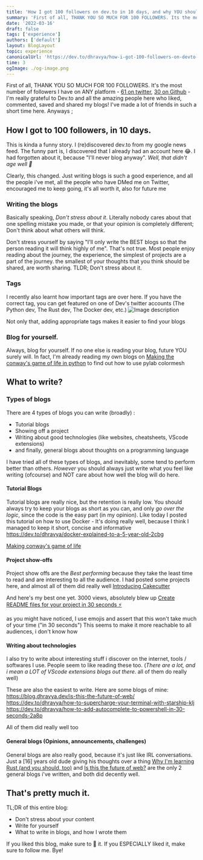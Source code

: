 ```yaml
---
title: 'How I got 100 followers on dev.to in 10 days, and why YOU should start blogging now. '
summary: 'First of all, THANK YOU SO MUCH FOR 100 FOLLOWERS. Its the most number of followers I have on ANY platform - 61 on twitter, 30 on Github'
date: '2022-03-16'
draft: false
tags: ['experience']
authors: ['default']
layout: BlogLayout
topic: experience
canonicalUrl: 'https://dev.to/dhravya/how-i-got-100-followers-on-devto-in-10-days-and-why-you-should-start-blogging-now-362b'
time: 3
ogImage: ./og-image.png
---
```


First of all, THANK YOU SO MUCH FOR 100 FOLLOWERS. It's the most number of followers I have on ANY platform - [61 on twitter](https://twitter.com/dhravyashah), [30 on Github](https://github.com/dhravya) - I'm really grateful to Dev.to and all the amazing people here who liked, commented, saved and shared my blogs! I've made a lot of friends in such a short time here. Anyways ;

## How I got to 100 followers, in 10 days.

This is kinda a funny story. I (re)discovered dev.to from my google news feed. The funny part is, I discovered that I already had an account here 😂. I had forgotten about it, because "I'll never blog anyway". _Well, that didn't age well 🤣_

Clearly, this changed. Just writing blogs is such a good experience, and all the people i've met, all the people who have DMed me on Twitter, encouraged me to keep going, it's all worth it, also for future me

### Writing the blogs

Basically speaking, _Don't stress about it_. Literally nobody cares about that one spelling mistake you made, or that your opinion is completely different; Don't think about what others will think.

Don't stress yourself by saying "I'll only write the BEST blogs so that the person reading it will think highly of me". That's not true. Most people enjoy reading about the journey, the experience, the simplest of projects are a part of the journey. the smallest of your thoughts that you think should be shared, are worth sharing. TLDR; Don't stress about it.

### Tags

I recently also learnt how important tags are over here. If you have the correct tag, you can get featured on one of Dev's twitter accounts (The Python dev, The Rust dev, The Docker dev, etc.) ![Image description](https://dev-to-uploads.s3.amazonaws.com/uploads/articles/bxewkx77dju9jdkpyjf5.png)

Not only that, adding appropriate tags makes it easier to find your blogs

### Blog for yourself.

Always, blog for yourself. If no one else is reading your blog, future YOU surely will. In fact, I'm already reading my own blogs on [Making the conway's game of life in python](https://blog.dhravya.dev/making-the-game-of-life/) to find out how to use pylab colormesh

## What to write?

### Types of blogs

There are 4 types of blogs you can write (broadly) :

- Tutorial blogs
- Showing off a project
- Writing about good technologies (like websites, cheatsheets, VScode extensions)
- and finally, general blogs about thoughts on a programming language

I have tried all of these types of blogs, and inevitably, some tend to perform better than others. _However_ you should always just write what you feel like writing (ofcourse) and NOT care about how well the blog will do here.

#### Tutorial Blogs

Tutorial blogs are really nice, but the retention is really low. You should always try to keep your blogs as short as you can, and only _go over the logic_, since the code is the easy part (in my opinion). Like today I posted this tutorial on how to use Docker - It's doing really well, because I think I managed to keep it short, concise and informative https://dev.to/dhravya/docker-explained-to-a-5-year-old-2cbg

[Making conway's game of life](https://dev.to/dhravya/making-the-conways-game-of-life-in-python-54an)

#### Project show-offs

Project show offs are the _Best performing_ because they take the least time to read and are interesting to all the audience. I had posted some projects here, and almost all of them did really well [Introducing Cakecutter](https://dev.to/dhravya/introducing-cakecutter-start-projects-quickly-from-cakes-templates-5adk)

And here's my best one yet. 3000 views, absolutely blew up [Create README files for your project in 30 seconds ⚡](https://dev.to/dhravya/create-readme-files-for-your-project-in-30-seconds-2acp)

as you might have noticed, I use emojis and assert that this won't take much of your time ("in 30 seconds") This seems to make it more reachable to all audiences, i don't know how

#### Writing about technologies

I also try to write about interesting stuff i discover on the internet, tools / softwares I use. People seem to like reading these too. (_There are a lot, and i mean a LOT of VScode extensions blogs out there_. all of them do really well)

These are also the easiest to write. Here are some blogs of mine: https://blog.dhravya.dev/is-this-the-future-of-web/ https://dev.to/dhravya/how-to-supercharge-your-terminal-with-starship-klj https://dev.to/dhravya/how-to-add-autocomplete-to-powershell-in-30-seconds-2a8p

All of them did really well too

#### General blogs (Opinions, announcements, challenges)

General blogs are also really good, because it's just like IRL conversations. Just a [16] years old dude giving his thoughts over a thing [Why I'm learning Rust (and you should, too)](https://dev.to/dhravya/why-im-learning-rust-and-you-should-too-51c) and [Is this the future of web?](https://blog.dhravya.dev/is-this-the-future-of-web/) are the only 2 general blogs i've written, and both did decently well.

## That's pretty much it.

TL;DR of this entire blog:

- Don't stress about your content
- Write for yourself
- What to write in blogs, and how I wrote them

If you liked this blog, make sure to 💖 it. If you ESPECIALLY liked it, make sure to follow me. Bye!
